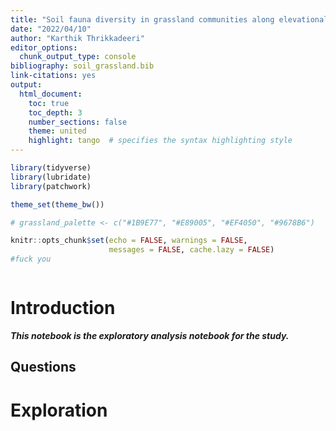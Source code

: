 ```yaml
---
title: "Soil fauna diversity in grassland communities along elevational gradients"
date: "2022/04/10"
author: "Karthik Thrikkadeeri"
editor_options: 
  chunk_output_type: console
bibliography: soil_grassland.bib
link-citations: yes
output: 
  html_document:
    toc: true
    toc_depth: 3  
    number_sections: false  
    theme: united  
    highlight: tango  # specifies the syntax highlighting style
---
```


```r
library(tidyverse)
library(lubridate)
library(patchwork)

theme_set(theme_bw())

# grassland_palette <- c("#1B9E77", "#E89005", "#EF4050", "#9678B6")

knitr::opts_chunk$set(echo = FALSE, warnings = FALSE, 
                      messages = FALSE, cache.lazy = FALSE)
#fuck you

```

```r


```

# Introduction

***This notebook is the exploratory analysis notebook for the study. ***

## Questions

# Exploration

## 

```r


```

## 

```r



```

